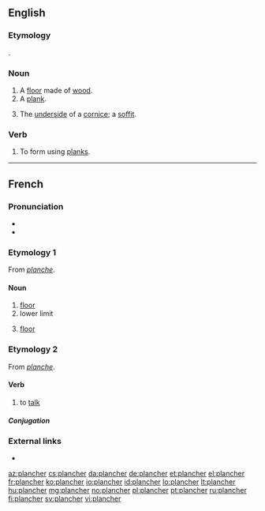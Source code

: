 ==English==

===Etymology===
{{etyl|fr|en}} {{m|fr|planche}}.

===Noun===
{{en-noun}}

# A [[floor]] made of [[wood]].
# A [[plank]].
#: {{rfquotek|Francis Bacon}}
# {{lb|en|architecture}} The [[underside]] of a [[cornice]]; a [[soffit]].

===Verb===
{{en-verb}}

# {{lb|en|obsolete}} To form using [[plank]]s.
#: {{rfquotek|Golding}}

{{Webster 1913}}

----

==French==

===Pronunciation===
* {{IPA|/plɑ̃ʃe/|lang=fr}}
* {{audio|Fr-plancher.ogg|audio (le plancher)|lang=fr}}

===Etymology 1===
From ''[[planche]]''.

====Noun====
{{fr-noun|m}}

# [[floor]]
# lower limit
# {{lb|fr|anatomy}} [[floor]]

===Etymology 2===
From ''[[planche]]''.

====Verb====
{{fr-verb}}

# {{lb|fr|intransitive}} to [[talk]]

=====Conjugation=====
{{fr-conj-auto}}

===External links===
* {{R:TLFi}}

[[az:plancher]]
[[cs:plancher]]
[[da:plancher]]
[[de:plancher]]
[[et:plancher]]
[[el:plancher]]
[[fr:plancher]]
[[ko:plancher]]
[[io:plancher]]
[[id:plancher]]
[[lo:plancher]]
[[lt:plancher]]
[[hu:plancher]]
[[mg:plancher]]
[[no:plancher]]
[[pl:plancher]]
[[pt:plancher]]
[[ru:plancher]]
[[fi:plancher]]
[[sv:plancher]]
[[vi:plancher]]